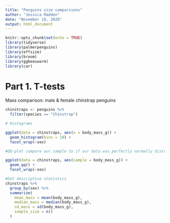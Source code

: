 ```yaml
---
title: "Penguins size comparisons"
author: "Jessica Madden"
date: "November 18, 2020"
output: html_document
---
```


```r
knitr::opts_chunk$set(echo = TRUE)
library(tidyverse)
library(palmerpenguins)
library(effsize)
library(broom)
library(ggbeeswarm)
library(car)
```

# Part 1. T-tests

Mass comparison: male & female chinstrap penguins

```r
chinstraps <- penguins %>% 
  filter(species == "Chinstrap")

# Histograms

ggplot(data = chinstraps, aes(x = body_mass_g)) +
  geom_histogram(bins = 10) +
  facet_wrap(~sex)

#QQ-plot compare our sample to if our data was perfectly normally distributed, asseses normality

ggplot(data = chinstraps, aes(sample = body_mass_g)) +
  geom_qq() +
  facet_wrap(~sex)

#Get descriptive statistics
chinstraps %>% 
  group_by(sex) %>% 
  summarize(
    mean_mass = mean(body_mass_g), 
    median_mass = median(body_mass_g), 
    sd_mass = sd(body_mass_g), 
    sample_size = n()
  )

```

